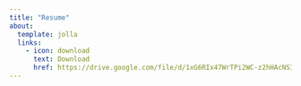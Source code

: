 ```yaml
---
title: "Resume"
about:
  template: jolla
  links:
    - icon: download
      text: Download
      href: https://drive.google.com/file/d/1xG6RIx47WrTPi2WC-z2hHAcNSIvmT8XN/view?usp=sharing
---
```

